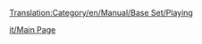 [[Translation:Category/en/Manual/Base Set/Playing]]

{{en/Bilingual box| it
| ''Qui ci sono gli articoli che riguardano direttamente il gioco.''
| ''Articles directly relating to playing the game are here.''}}

[[it/Main Page]]